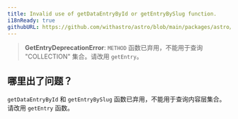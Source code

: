 ```yaml
---
title: Invalid use of getDataEntryById or getEntryBySlug function.
i18nReady: true
githubURL: https://github.com/withastro/astro/blob/main/packages/astro/src/core/errors/errors-data.ts
---
```


> **GetEntryDeprecationError**: `METHOD` 函数已弃用，不能用于查询 "COLLECTION" 集合。请改用 `getEntry`。

## 哪里出了问题？

`getDataEntryById` 和 `getEntryBySlug` 函数已弃用，不能用于查询内容层集合。请改用 `getEntry` 函数。
